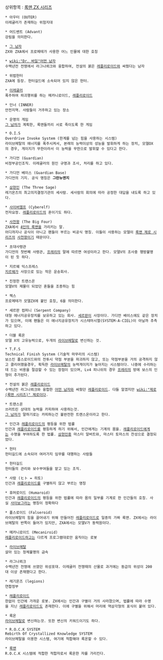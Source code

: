 상위항목 : [[록맨 ZX 시리즈]]

 * 아우터 (OUTER)
 이레귤러가 존재하는 위험지대

 * 어드벤트 (Advant)
 강림을 의미한다.

 * [[그 남자]]
 ZX와 ZXA에서 프로메테가 사용한 어느 인물에 대한 호칭

 * [[wiki:"Dr. 바일"어떤 남자]]
 수백년전 전쟁에서 라그나뢰크와 융합하여, 전설의 붉은 [[레플리로이드]]와 싸웠다는 남자

 * 위법헌터
 ZXA에 등장. 헌터길드에 소속되어 있지 않은 헌터.

 * [[이레귤러]]
 폭주하여 파괴행위를 하는 메카니로이드, [[레플리로이드]]

 * 인너 (INNER)
 안전지역. 사람들이 거주하고 있는 장소

 * 운명의 게임
 [[그 남자]]가 계획한, 록맨들끼리 서로 죽이도록 한 게임

 * O.I.S
 Overdrive Invoke System (한계를 넘는 힘을 사용하는 시스템)
 라이브메탈의 에너지를 폭주시켜서, 본래의 능력이상의 성능을 발휘하게 하는 장치, 모델OX의 경우, 게이지가 무한이라서 이 능력을 무한으로 발휘할 수 있다고 한다.

 * 가디언 (Guardian)
 비정부공인조직. 이레귤러의 원인 규명과 조사, 처리를 하고 있다.

 * 가디언 베이스 (Guardian Base)
 가디언의 기지. 공식 명칭은 '''그란뉴앤지'''

 * [[삼현인]] (The Three Sage)
 레기온즈의 최고의지결정기관의 세사람. 세사람의 회의에 따라 공정한 대답을 내도록 하고 있다.

 * [[사이버엘프]] (Cyberelf)
 전자요정. [[레플리로이드]]의 혼이기도 하다.

 * [[사천왕]] (The Big Four)
 ZXA에서 [[4인의 록맨]]을 가리키는 말. 
 어디까지나 공식이 아니고 팬들이 부르는 비공식 명칭. 이들이 사용하는 모델이 [[록맨 제로 시리즈]]의 [[사천왕]]이기 때문이다.

 * 초대사령관
 가디언의 첫번째 사령관, [[프레리]]의 말에 따르면 여성이라고 한다. 모델V의 조사중 행방불명이 된 듯 하다.

 * 지르웨 익스프레스
 [[지르웨]]가 사장으로 있는 작은 운송회사.

 * 진정한 트랜스온
 모델V의 제물이 되었던 혼들을 조종하는 힘

 * 젝스
 프로메테가 모델ZX에 붙인 호칭, 6을 의미한다.

 * 세르판 컴퍼니 (Serpent Company)
 대형 에너지공유장치를 보유하고 있는 회사. [[세르판]]이 사장이다. 가디언 베이스에도 같은 장치가 있으며, 이에 팬들은 이 에너지공유장치가 시스테마시엘(SYSTEM-A-CIEL)이 아닐까 추측하고 있다.

 * 더블 록온
 모델 X의 고유능력으로, 두개의 [[라이브메탈]]로 변신하는 것. 

 * T.F.S 
 Technical Finish System (기술적 마무리의 시스템)
 보스인 폴스로이드와의 전투시 약점 부분을 파괴하지 않고, 또는 약점부분을 거의 공격하지 않고 클리어했을경우, 획득한 [[라이브메탈]]의 능력게이지가 높아지는 시스템이다. 나중에 수리하는데 드는 비용을 절감할 수 있는 장점이 있으며, Lv4 피니쉬의 경우 [[프레리]]의 방에 보스의 인형이 추가된다.

 * 전설의 붉은 [[레플리로이드]]
 수백년전 라그나뢰크와 융합한 [[어떤 남자]]와 싸웠던 [[레플리로이드]]. 다들 알겠지만 [[wiki:"제로(록맨 시리즈)" 제로]]이다.

 * 트랜스온
 쓰러트린 상대의 능력을 카피하여 사용하는것.
 [[그 남자]]가 말하기로는 카피하는건 불완전한 트랜스온이라고 한다.

 * 인간과 [[레플리로이드]]의 평등을 위한 법률
 인간과 [[레플리로이드]]를 평등하게 하기 위해서, 인간에게는 기계의 몸을. [[레플리로이드]]에게는 수명을 부여하도록 한 법률. [[삼현인]]중 마스터 알버트와, 마스터 토마스의 찬성으로 결정되었다.

 * 헌터
 헌터길드에 소속되어 여러가지 임무를 대행하는 사람들

 * 헌터길드
 헌터들의 관리와 보수부여들을 맡고 있는 조직.

 * 사람 (ヒト = 히토)
 인간과 [[레플리로이드]]를 구별하지 않고 부르는 명칭

 * 휴머로이드 (Humaroid)
 인간과 [[레플리로이드]]의 평등을 위한 법률에 따라 몸의 일부를 기계로 한 인간들의 호칭. 사실 [[사이보그]]라는 명칭이 정확하다

 * 폴스로이드 (Falseroid)
 라이브메탈의 힘을 끌어내기 위해 만들어진 [[레플리로이드]]로 일종의 가짜 록맨. ZX에서는 라이브메탈의 반쪽이 들어가 있지만, ZXA에서는 모델V가 동력원이다.

 * 메카니로이드 (Mecaniroid)
 [[레플리로이드]]하고는 다르게 프로그램대로만 움직이는 로봇

 * [[라이브메탈]]
 살아 있는 정체불명의 금속

 * 라그나뢰크
 수백년전 전쟁에 쓰였던 위성포대. 이레귤러 전쟁때의 산물로 과거에는 동급의 위성이 200대 이상 존재했다고 한다.

 * 레기온즈 (legions)
 연합정부

 * [[레플리로이드]]
 한없이 인간에 가까운 로봇. ZX에서는 인간과 구별이 거의 사라졌으며, 법률에 따라 수명을 지닌 [[레플리로이드]]도 존재한다. 이에 구별을 위해서 머리에 역삼각형의 표식이 붙어 있다.

 * 록온
 [[라이브메탈]]로 변신하는것. 또한 변신의 키워드이기도 하다.

 * R.O.C.K SYSTEM
 Rebirth Of Crystallized Knowledge SYSTEM
 라이브메탈을 이용한 시스템, 여기에 적합해야 록온할 수 있다.

 * [[록맨]]
 R.O.C.K 시스템에 적합한 적합자로서 록온한 자를 가리킨다.
